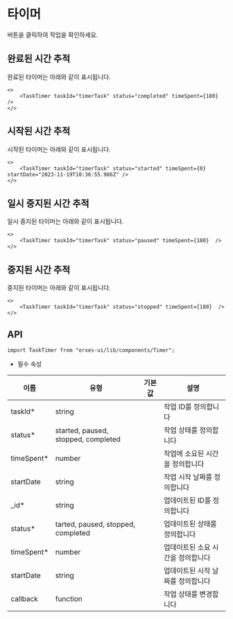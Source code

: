 
<HeroPattern />

# 타이머
버튼을 클릭하여 작업을 확인하세요.

## **완료된 시간 추적**
완료된 타이머는 아래와 같이 표시됩니다.

```tsx
<>
	<TaskTimer taskId="timerTask" status="completed" timeSpent={180}  />
</>

```
## **시작된 시간 추적**
시작된 타이머는 아래와 같이 표시됩니다.

```tsx
<>
	<TaskTimer taskId="timerTask" status="started" timeSpent={0} startDate="2023-11-19T10:36:55.986Z" />
</>
```

## **일시 중지된 시간 추적**
일시 중지된 타이머는 아래와 같이 표시됩니다.

```tsx
<>
	<TaskTimer taskId="timerTask" status="paused" timeSpent={180}  />
</>
```

## **중지된 시간 추적**
중지된 타이머는 아래와 같이 표시됩니다.

```tsx
<>
	<TaskTimer taskId="timerTask" status="stopped" timeSpent={180}  />
</>
```

## **API**

```tsx
import TaskTimer from "erxes-ui/lib/components/Timer";
```
* 필수 속성

| 이름 | 유형 | 기본값 | 설명 |
| ---| --- | ---| --- |
| taskId* | string |  | 작업 ID를 정의합니다 |
| status* | started, paused, stopped, completed |  | 작업 상태를 정의합니다 |
| timeSpent* | number| | 작업에 소요된 시간을 정의합니다 |
| startDate	 | string |  | 작업 시작 날짜를 정의합니다 |
| _id* | string |  | 업데이트된 ID를 정의합니다 |
| status* | tarted, paused, stopped, completed |  | 업데이트된 상태를 정의합니다 |
| timeSpent* | number |  | 업데이트된 소요 시간을 정의합니다 |
| startDate | string	 |  | 업데이트된 시작 날짜를 정의합니다 |
| callback	 | function |  | 작업 상태를 변경합니다 |